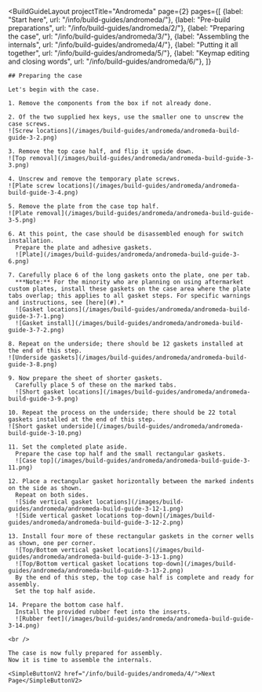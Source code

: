 ---
---


<BuildGuideLayout 
	projectTitle="Andromeda"
  page={2}
  pages={[
    {label: "Start here", url: "/info/build-guides/andromeda/"},
    {label: "Pre-build preparations", url: "/info/build-guides/andromeda/2/"},
    {label: "Preparing the case", url: "/info/build-guides/andromeda/3/"},
    {label: "Assembling the internals", url: "/info/build-guides/andromeda/4/"},
    {label: "Putting it all together", url: "/info/build-guides/andromeda/5/"},
    {label: "Keymap editing and closing words", url: "/info/build-guides/andromeda/6/"},
  ]}
>

  <AltMarkdownRenderer>

    ## Preparing the case

    Let's begin with the case.

    1. Remove the components from the box if not already done.

    2. Of the two supplied hex keys, use the smaller one to unscrew the case screws.
    ![Screw locations](/images/build-guides/andromeda/andromeda-build-guide-3-2.png)

    3. Remove the top case half, and flip it upside down.
    ![Top removal](/images/build-guides/andromeda/andromeda-build-guide-3-3.png)

    4. Unscrew and remove the temporary plate screws.
    ![Plate screw locations](/images/build-guides/andromeda/andromeda-build-guide-3-4.png)

    5. Remove the plate from the case top half.
    ![Plate removal](/images/build-guides/andromeda/andromeda-build-guide-3-5.png)

    6. At this point, the case should be disassembled enough for switch installation.  
      Prepare the plate and adhesive gaskets.
      ![Plate](/images/build-guides/andromeda/andromeda-build-guide-3-6.png)

    7. Carefully place 6 of the long gaskets onto the plate, one per tab.  
      ***Note:** For the minority who are planning on using aftermarket custom plates, install these gaskets on the case area where the plate tabs overlap; this applies to all gasket steps. For specific warnings and instructions, see [here](#).*  
      ![Gasket locations](/images/build-guides/andromeda/andromeda-build-guide-3-7-1.png)
      ![Gasket install](/images/build-guides/andromeda/andromeda-build-guide-3-7-2.png)

    8. Repeat on the underside; there should be 12 gaskets installed at the end of this step.
    ![Underside gaskets](/images/build-guides/andromeda/andromeda-build-guide-3-8.png)

    9. Now prepare the sheet of shorter gaskets.  
      Carefully place 5 of these on the marked tabs.
      ![Short gasket locations](/images/build-guides/andromeda/andromeda-build-guide-3-9.png)

    10. Repeat the process on the underside; there should be 22 total gaskets installed at the end of this step.
    ![Short gasket underside](/images/build-guides/andromeda/andromeda-build-guide-3-10.png)

    11. Set the completed plate aside.  
      Prepare the case top half and the small rectangular gaskets.
      ![Case top](/images/build-guides/andromeda/andromeda-build-guide-3-11.png)

    12. Place a rectangular gasket horizontally between the marked indents on the side as shown.  
      Repeat on both sides.  
      ![Side vertical gasket locations](/images/build-guides/andromeda/andromeda-build-guide-3-12-1.png)  
      ![Side vertical gasket locations top-down](/images/build-guides/andromeda/andromeda-build-guide-3-12-2.png)  
      
    13. Install four more of these rectangular gaskets in the corner wells as shown, one per corner.
      ![Top/Bottom vertical gasket locations](/images/build-guides/andromeda/andromeda-build-guide-3-13-1.png)  
      ![Top/Bottom vertical gasket locations top-down](/images/build-guides/andromeda/andromeda-build-guide-3-13-2.png)  
      By the end of this step, the top case half is complete and ready for assembly.  
      Set the top half aside.

    14. Prepare the bottom case half.  
      Install the provided rubber feet into the inserts.
      ![Rubber feet](/images/build-guides/andromeda/andromeda-build-guide-3-14.png)
      
    <br />
    
    The case is now fully prepared for assembly.  
    Now it is time to assemble the internals.

    <SimpleButtonV2 href="/info/build-guides/andromeda/4/">Next Page</SimpleButtonV2>
    
    
  </AltMarkdownRenderer>
			
</BuildGuideLayout>


